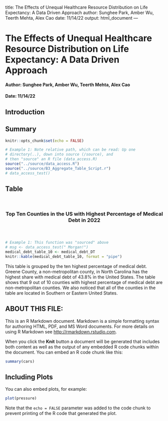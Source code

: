 title: The Effects of Unequal Healthcare Resource Distribution on Life Expectancy: A Data Driven Approach
author: Sunghee Park, Amber Wu, Teerth Mehta, Alex Cao
date: 11/14/22
output: html_document
---

# The Effects of Unequal Healthcare Resource Distribution on Life Expectancy: A Data Driven Approach
#### Author: Sunghee Park, Amber Wu, Teerth Mehta, Alex Cao
#### Date: 11/14/22

## Introduction


## Summary


```r
knitr::opts_chunk$set(echo = FALSE)
```

```r
# Example 1: Note relative path, which can be read: Up one
# directory(..), down into source (/source), and 
# then "source" an R file (data_access.R)
source("../source/data_access.R")
source("../source/B3_Aggregate_Table_Script.r")
# data_access_test()
```

## Table

&nbsp;
&nbsp;


<center> <h3> __Top Ten Counties in the US with Highest Percentage of Medical Debt in 2022__ <h3> </center>


&nbsp;

```r
# Example 1: This function was "sourced" above
# msg <- data_access_test(" Morgan!")
medical_debt_table_10 <- medical_debt_DT
knitr::kable(medical_debt_table_10, format = "pipe")
```
This table is grouped by the ten highest percentage of medical debt. Greene County, a non-metropolitan county, in North Carolina has the highest share with medical debt of 43.8% in the United States. The table shows that 9 out of 10 counties with highest percentage of medical debt are non-metropolitan counties. We also noticed that all of the counties in the table are located in Southern or Eastern United States.

## ABOUT THIS FILE: 

This is an R Markdown document. Markdown is a simple formatting syntax for authoring HTML, PDF, and MS Word documents. For more details on using R Markdown see <http://rmarkdown.rstudio.com>.

When you click the **Knit** button a document will be generated that includes both content as well as the output of any embedded R code chunks within the document. You can embed an R code chunk like this:

```r
summary(cars)
```

## Including Plots

You can also embed plots, for example:

```r
plot(pressure)
```

Note that the `echo = FALSE` parameter was added to the code chunk to prevent printing of the R code that generated the plot.
